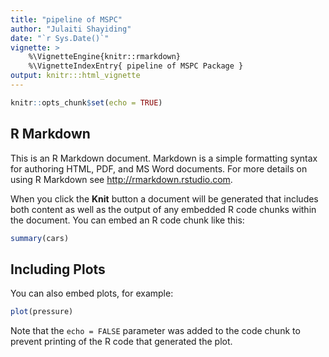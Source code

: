 ```yaml
---
title: "pipeline of MSPC"
author: "Julaiti Shayiding"
date: "`r Sys.Date()`"
vignette: >
    %\VignetteEngine{knitr::rmarkdown}
    %\VignetteIndexEntry{ pipeline of MSPC Package }
output: knitr:::html_vignette
---
```


```r
knitr::opts_chunk$set(echo = TRUE)
```

## R Markdown

This is an R Markdown document. Markdown is a simple formatting syntax for authoring HTML, PDF, and MS Word documents. For more details on using R Markdown see <http://rmarkdown.rstudio.com>.

When you click the **Knit** button a document will be generated that includes both content as well as the output of any embedded R code chunks within the document. You can embed an R code chunk like this:

```r
summary(cars)
```

## Including Plots

You can also embed plots, for example:

```r
plot(pressure)
```

Note that the `echo = FALSE` parameter was added to the code chunk to prevent printing of the R code that generated the plot.
